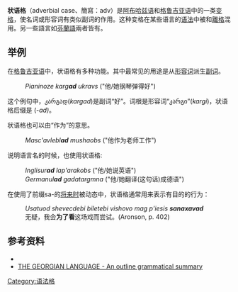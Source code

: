 '''状语格'''（adverbial case、簡寫：adv）是[[阿布哈茲語|阿布哈兹语]]和[[格鲁吉亚语|格鲁吉亚语]]中的一类[[变格|变格]]，使名词或形容词有类似副词的作用。这种变格在某些语言的[[语法|语法]]中被和[[离格|離格]]混用。另一些語言如[[芬兰语|芬蘭語]]兩者皆有。

== 举例 ==
在[[格鲁吉亚语|格鲁吉亚语]]中，状语格有多种功能。其中最常见的用途是从[[形容词|形容词]]派生[[副詞|副词]]。
: ''Pianinoze karg'''ad''' ukravs'' ("他/她钢琴弹得好")
这个例句中，კარგად(''kargad'')是副词“好”。词根是形容词“კარგი”(''kargi'')，状语格后缀是 (-''ad)''。

状语格也可以由“作为”的意思。
: ''Masc'avlebl'''ad''' mushaobs'' ("他作为老师工作")
说明语言名的时候，也使用状语格:
: ''Inglisur'''ad''' lap'arakobs'' ("他/她说英语")
: ''Germanul'''ad''' gadatargmna'' ("他/她翻译(这句话)成德语")
在使用了前缀sa-的[[將來式|将来时]]被动态中，状语格通常用来表示有目的的行为：
: ''Usatuod shevecdebi biletebi vishovo mag p'iesis '''sanaxavad''' ''
: 无疑，我会'''为了看'''这场戏而尝试。(Aronson, p. 402)

== 参考资料 ==
{{refbegin}}
* {{Cite book|title=Georgian Language and Culture: a continuing course|publisher=Slavica|year=1990|location=|author1=Aronson, Howard|author2=Dodona Kiziria}}
* [https://web.archive.org/web/20021015170100/http://www.armazi.com/georgian/ THE GEORGIAN LANGUAGE - An outline grammatical summary]
{{refend}}

{{Grammatical cases}}

[[Category:语法格|Category:语法格]]